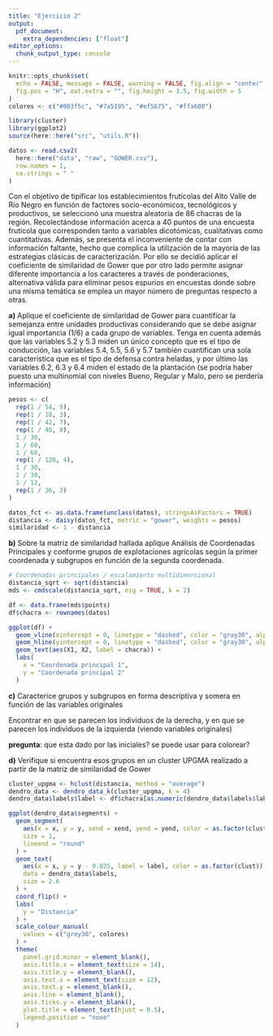 ```yaml
---
title: "Ejercicio 2"
output: 
  pdf_document:
    extra_dependencies: ["float"]
editor_options: 
  chunk_output_type: console
---
```


```r
knitr::opts_chunk$set(
  echo = FALSE, message = FALSE, warning = FALSE, fig.align = "center",
  fig.pos = "H", out.extra = "", fig.height = 3.5, fig.width = 5
)
colores <- c("#003f5c", "#7a5195", "#ef5675", "#ffa600")
```

```r
library(cluster)
library(ggplot2)
source(here::here("src", "utils.R"))
```

```r
datos <- read.csv2(
  here::here("data", "raw", "GOWER.csv"), 
  row.names = 1, 
  na.strings = " "
)
```

Con el objetivo de tipificar los establecimientos frutícolas del Alto Valle de 
Río Negro en función de factores socio-económicos, tecnológicos y productivos, 
se seleccionó una muestra aleatoria de 86 chacras de la región. Recolectándose 
información acerca a 40 puntos de una encuesta frutícola que corresponden tanto
a variables dicotómicas, cualitativas como cuantitativas. Además, se presenta el 
inconveniente de contar con información faltante, hecho que complica la 
utilización de la mayoría de las estrategias clásicas de caracterización. Por 
ello se decidió aplicar el coeficiente de similaridad de Gower que por otro lado 
permite asignar diferente importancia a los caracteres a través de ponderaciones, 
alternativa válida para eliminar pesos espurios en encuestas donde sobre una 
misma temática se emplea un mayor número de preguntas respecto a otras. 

**a)** Aplique el coeficiente de similaridad de Gower para cuantificar la 
semejanza entre unidades productivas considerando que se debe asignar igual 
importancia (1/6) a cada grupo de variables. Tenga en cuenta además que las 
variables 5.2 y 5.3 miden un único concepto que es el tipo de conducción, 
las variables 5.4, 5.5, 5.6 y 5.7 también cuantifican una sola característica 
que es el tipo de defensa contra heladas, y por último las variables 6.2, 6.3 y
6.4 miden el estado de la plantación (se podría haber puesto una 
multinomial con niveles Bueno, Regular y Malo, pero se perdería información) 


```r
pesos <- c(
  rep(1 / 54, 9),
  rep(1 / 18, 3),
  rep(1 / 42, 7),
  rep(1 / 48, 8),
  1 / 30,
  1 / 60,
  1 / 60,
  rep(1 / 120, 4),
  1 / 30,
  1 / 30,
  1 / 12,
  rep(1 / 36, 3)
)
```


```r
datos_fct <- as.data.frame(unclass(datos), stringsAsFactors = TRUE)
distancia <- daisy(datos_fct, metric = "gower", weights = pesos)
similaridad <- 1 - distancia
```



**b)** Sobre la matriz de similaridad hallada aplique Análisis de Coordenadas 
Principales y conforme grupos de explotaciones agrícolas según la primer 
coordenada y subgrupos en función de la segunda coordenada. 

```r
# Coordenadas principales / escalamiento multidimensional
distancia_sqrt <- sqrt(distancia)
mds <- cmdscale(distancia_sqrt, eig = TRUE, k = 2)
```


```r
df <- data.frame(mds$points)
df$chacra <- rownames(datos)

ggplot(df) + 
  geom_vline(xintercept = 0, linetype = "dashed", color = "gray30", alpha = 0.5) + 
  geom_hline(yintercept = 0, linetype = "dashed", color = "gray30", alpha = 0.5) +
  geom_text(aes(X1, X2, label = chacra)) +
  labs(
    x = "Coordenada principal 1",
    y = "Coordenada principal 2"
  )
```

**c)** Caracterice grupos y subgrupos en forma descriptiva y somera en función 
de las variables originales 

Encontrar en que se parecen los individuos de la derecha, y en que se parecen
los individuos de la izquierda (viendo variables originales)

**pregunta**: que esta dado por las iniciales? se puede usar para colorear?

**d)** Verifique si encuentra esos grupos en un cluster UPGMA realizado a partir
de la matriz de similaridad de Gower

```r
cluster_upgma <- hclust(distancia, method = "average")
dendro_data <- dendro_data_k(cluster_upgma, k = 4)
dendro_data$labels$label <- df$chacra[as.numeric(dendro_data$labels$label)]
```


```r

ggplot(dendro_data$segments) + 
  geom_segment(
    aes(x = x, y = y, xend = xend, yend = yend, color = as.factor(clust)),
    size = 1,
    lineend = "round"
  ) + 
  geom_text(
    aes(x = x, y = y - 0.025, label = label, color = as.factor(clust)), 
    data = dendro_data$labels,
    size = 2.6
  ) + 
  coord_flip() + 
  labs(
    y = "Distancia"
  ) + 
  scale_colour_manual(
    values = c("grey30", colores)
  ) + 
  theme(
    panel.grid.minor = element_blank(),
    axis.title.x = element_text(size = 14), 
    axis.title.y = element_blank(), 
    axis.text.x = element_text(size = 12),
    axis.text.y = element_blank(), 
    axis.line = element_blank(), 
    axis.ticks.y = element_blank(),
    plot.title = element_text(hjust = 0.5),
    legend.position = "none"
  )
```